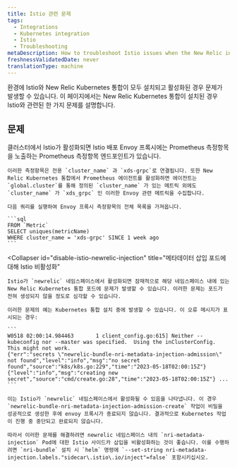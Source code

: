 ```yaml
---
title: Istio 관련 문제
tags:
  - Integrations
  - Kubernetes integration
  - Istio
  - Troubleshooting
metaDescription: How to troubleshoot Istio issues when the New Relic integration is also installed.
freshnessValidatedDate: never
translationType: machine
---
```


환경에 Istio와 New Relic Kubernetes 통합이 모두 설치되고 활성화된 경우 문제가 발생할 수 있습니다. 이 페이지에서는 New Relic Kubernetes 통합이 설치된 경우 Istio와 관련된 한 가지 문제를 설명합니다.

## 문제

<CollapserGroup>
  <Collapser
    id="istio-cluster-metrics"
    title="Istio 클러스터의 xds_grpc 지표"
  >
    클러스터에서 Istio가 활성화되면 Istio 배포 Envoy 프록시에는 Prometheus 측정항목을 노출하는 Prometheus 측정항목 엔드포인트가 있습니다.

    이러한 측정항목은 전용 `cluster_name` 과 `xds-grpc`로 연결됩니다. 또한 New Relic Kubernetes 통합에서 Prometheus 에이전트를 활성화하면 에이전트는 `global.cluster`를 통해 정의된 `cluster_name` 가 있는 메트릭 외에도 `cluster_name` 가 `xds_grpc` 인 이러한 Envoy 관련 메트릭을 수집합니다.

    다음 쿼리를 실행하여 Envoy 프록시 측정항목의 전체 목록을 가져옵니다.

    ```sql
    FROM `Metric`
    SELECT uniques(metricName)
    WHERE cluster_name = 'xds-grpc' SINCE 1 week ago
    ```
  </Collapser>

  <Collapser
    id="disable-istio-newrelic-injection"
    title="메타데이터 삽입 포드에 대해 Istio 비활성화"
  >
    Istio가 `newrelic` 네임스페이스에서 활성화되면 잠재적으로 해당 네임스페이스 내에 있는 New Relic Kubernetes 통합 포드에 문제가 발생할 수 있습니다. 이러한 문제는 포드가 전혀 생성되지 않을 정도로 심각할 수 있습니다.

    이러한 문제의 예는 Kubernetes 통합 설치 중에 발생할 수 있습니다. 이 오류 메시지가 표시되는 경우:

    ```
    W0518 02:00:14.984463       1 client_config.go:615] Neither --kubeconfig nor --master was specified.  Using the inClusterConfig.  This might not work.
    {"err":"secrets \"newrelic-bundle-nri-metadata-injection-admission\" not found","level":"info","msg":"no secret found","source":"k8s/k8s.go:229","time":"2023-05-18T02:00:15Z"} {"level":"info","msg":"creating new secret","source":"cmd/create.go:28","time":"2023-05-18T02:00:15Z"} ...
    ```

    이는 Istio가 `newrelic` 네임스페이스에서 활성화될 수 있음을 나타냅니다. 이 경우 `newrelic-bundle-nri-metadata-injection-admission-create` 작업이 비밀을 성공적으로 생성한 후에 envoy 프록시가 종료되지 않습니다. 결과적으로 Kubernetes 작업이 진행 중 중단되고 완료되지 않습니다.

    따라서 이러한 문제를 해결하려면 newrelic 네임스페이스 내의 `nri-metadata-injection` Pod에 대한 Istio 사이드카 삽입을 비활성화하는 것이 좋습니다. 이를 수행하려면 `nri-bundle` 설치 시 `helm` 명령에 `--set-string nri-metadata-injection.labels."sidecar\.istio\.io/inject"=false` 포함시키십시오.
  </Collapser>
</CollapserGroup>